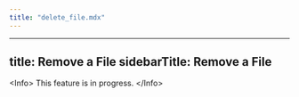 ```yaml
---
title: "delete_file.mdx"
---
```


---
title: Remove a File
sidebarTitle: Remove a File
---

&lt;Info&gt;
This feature is in progress.
&lt;/Info&gt;
